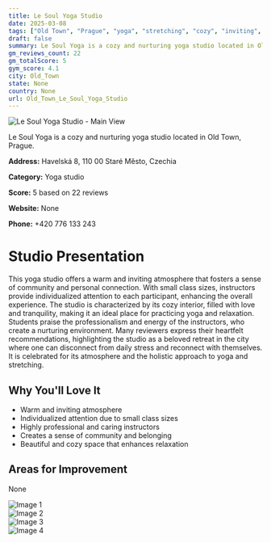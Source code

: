```yaml
---
title: Le Soul Yoga Studio
date: 2025-03-08
tags: ["Old Town", "Prague", "yoga", "stretching", "cozy", "inviting", "Old Town"]  
draft: false
summary: Le Soul Yoga is a cozy and nurturing yoga studio located in Old Town, Prague.
gm_reviews_count: 22
gm_totalScore: 5
gym_score: 4.1
city: Old_Town
state: None
country: None
url: Old_Town_Le_Soul_Yoga_Studio
---
```


<div className="aspect-[16/9] relative my-8">
  <img 
    src="https://lh5.googleusercontent.com/p/AF1QipNcpbvT554XqrltHNQMzwZUnGDzSG_qLIceqXPH=w1920-h1080-k-no"
    alt="Le Soul Yoga Studio - Main View"
    className="object-cover absolute inset-0 w-full h-full rounded-lg"
  />
</div>

Le Soul Yoga is a cozy and nurturing yoga studio located in Old Town, Prague.

**Address:** Havelská 8, 110 00 Staré Město, Czechia

**Category:** Yoga studio

**Score:** 5 based on 22 reviews

**Website:** None

**Phone:** +420 776 133 243

# Studio Presentation

This yoga studio offers a warm and inviting atmosphere that fosters a sense of community and personal connection. With small class sizes, instructors provide individualized attention to each participant, enhancing the overall experience. The studio is characterized by its cozy interior, filled with love and tranquility, making it an ideal place for practicing yoga and relaxation. Students praise the professionalism and energy of the instructors, who create a nurturing environment. Many reviewers express their heartfelt recommendations, highlighting the studio as a beloved retreat in the city where one can disconnect from daily stress and reconnect with themselves. It is celebrated for its atmosphere and the holistic approach to yoga and stretching.

## Why You'll Love It

- Warm and inviting atmosphere
- Individualized attention due to small class sizes
- Highly professional and caring instructors
- Creates a sense of community and belonging
- Beautiful and cozy space that enhances relaxation

## Areas for Improvement

None

<div className="grid grid-cols-1 xl:grid-cols-2 gap-4 my-8">
<div className="aspect-[4/3] relative"><img src="https://lh5.googleusercontent.com/p/AF1QipP0v6qsdCX2Rp48dK0CNl-NAwdCJVXLTLL-VyBj=w1920-h1080-k-no" alt="Image 1" className="object-cover absolute inset-0 w-full h-full rounded-lg" /></div>
<div className="aspect-[4/3] relative"><img src="https://lh5.googleusercontent.com/p/AF1QipPKpvwqASBasJXXTQSgSUCdD0qdx8CASzW1TMkk=w1920-h1080-k-no" alt="Image 2" className="object-cover absolute inset-0 w-full h-full rounded-lg" /></div>
<div className="aspect-[4/3] relative"><img src="https://lh5.googleusercontent.com/p/AF1QipOB4ujDx0ZCVhJkl1TdnuVGIar7yKVRMveKtYIr=w1920-h1080-k-no" alt="Image 3" className="object-cover absolute inset-0 w-full h-full rounded-lg" /></div>
<div className="aspect-[4/3] relative"><img src="https://lh5.googleusercontent.com/p/AF1QipN_kP4CYZ353zfTBRb8GYtfxqJQVTtjlgPjwrPn=w1920-h1080-k-no" alt="Image 4" className="object-cover absolute inset-0 w-full h-full rounded-lg" /></div>
</div>